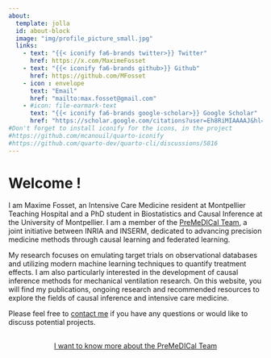 ---
about:
  template: jolla
  id: about-block
  image: "img/profile_picture_small.jpg"
  links:
    - text: "{{< iconify fa6-brands twitter>}} Twitter"
      href: https://x.com/MaximeFosset
    - text: "{{< iconify fa6-brands github>}} Github"
      href: https://github.com/MFosset
    - icon : envelope
      text: "Email"
      href: "mailto:max.fosset@gmail.com"  
    - #icon: file-earmark-text
      text: "{{< iconify fa6-brands google-scholar>}} Google Scholar"
      href: "https://scholar.google.com/citations?user=Eh8RiMIAAAAJ&hl=en"
#Don't forget to install iconify for the icons, in the project
#https://github.com/mcanouil/quarto-iconify     
#https://github.com/quarto-dev/quarto-cli/discussions/5816
---

::: {#about-block}
:::

# Welcome !


I am Maxime Fosset, an Intensive Care Medicine resident at Montpellier Teaching Hospital and a PhD student in Biostatistics and Causal Inference at the University of Montpellier. I am a member of the [PreMeDICal Team](https://team.inria.fr/premedical/), a joint initiative between INRIA and INSERM, dedicated to advancing precision medicine methods through causal learning and federated learning. 

My research focuses on emulating target trials on observational databases and utilizing modern machine learning techniques to quantify treatment effects. I am also particularly interested in the development of causal inference methods for mechanical ventilation research.
On this website, you will find my publications, ongoing research and recommended resources to explore the fields of causal inference and intensive care medicine.

Please feel free to [contact me](mailto:max.fosset@gmail.com) if you have any questions or would like to discuss potential projects.

```{=html}
<div  style="margin: 30px; text-align: center;">
<a class="btn btn-primary" href="https://team.inria.fr/premedical/" role="button" target="_blank" style="padding: 15px 30px;">I want to know more about the PreMeDICal Team</a>
</div>
```

